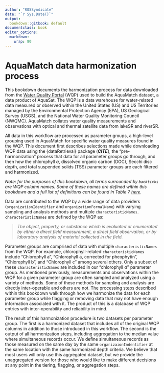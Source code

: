 ```yaml
---
author: "ROSSyndicate"
date: "`r Sys.Date()`"
output:
  bookdown::gitbook: default
documentclass: book
editor_options: 
  markdown: 
    wrap: 80
---
```


# AquaMatch data harmonization process

This bookdown documents the harmonization process for data downloaded from the
[Water Quality Portal](https://www.waterqualitydata.us/wqp_description/) (WQP)
used to build the AquaMatch dataset, a data product of AquaSat. The WQP is a
data warehouse for water-related data measured or observed within the United
States (US) and US Territories managed by the Environmental Protection Agency
(EPA), US Geological Survey (USGS), and the National Water Quality Monitoring
Council (NWQMC). AquaMatch collates water quality measurements and observations
with optical and thermal satellite data from lakeSR and riverSR.

All data in this workflow are processed as parameter groups, a high-level
grouping used in AquaMatch for specific water quality measures found in the WQP.
This document first describes selections made while downloading WQP data using
the {dataRetrieval} package (***CITE***), the "pre-harmonization" process that
data for all parameter groups go through, and then how the chlorophyll *a*,
dissolved organic carbon (DOC), Secchi disc depth, and total suspended solids
(TSS) parameter groups are each filtered and harmonized.

*Note: for the purposes of this bookdown, all terms surrounded by `backticks`
are WQP column names. Some of these names are defined within this bookdown and a
full list of definitions can be found in Table 7
[here](https://www.waterqualitydata.us/portal_userguide/).*

Data are contributed to the WQP by a wide range of data providers
(`organizationIdentifier` and `organizationFormalName`) with varying sampling
and analysis methods and multiple `characteristicNames`. `characteristicNames`
are defined by the WQP as:

> *The object, property, or substance which is evaluated or enumerated by either
> a direct field measurement, a direct field observation, or by laboratory
> analysis of material collected in the field.*

Parameter groups are comprised of data with multiple `characteristicNames` from
the WQP. For example, chlorophyll-related `characteristicNames` include
"Chlorophyll a", "Chlorophyll a, corrected for pheophytin", "Chlorophyll b", and
"Chlorophyll c" among several others. Only a subset of these
`characteristicNames` are included in our "chlorophyll *a*" parameter group. As
mentioned previously, measurements and observations within the WQP for a given
parameter group are often sampled and analyzed using a variety of methods. Some
of these methods for sampling and analysis are directly inter-operable and
others are not. The processing steps described within this bookdown walk through
how we harmonize the data for each parameter group while flagging or removing
data that may not have enough information associated with it. The product of
this is a database of WQP entries with inter-operability and reliability in
mind.

The result of this harmonization procedure is two datasets per parameter group.
The first is a harmonized dataset that includes all of the original WQP columns
in addition to those introduced in this workflow. The second is the output of
all harmonization steps, including aggregation to the median value where
simultaneous records occur. We define simultaneous records as those measured on
the same day by the same `organizaionIndentifier` at the same location with the
same harmonized depth criteria. We believe that most users will only use this
aggregated dataset, but we provide the unaggregated version for those who would
like to make different decisions at any point in the tiering, flagging, or
aggregation steps.
